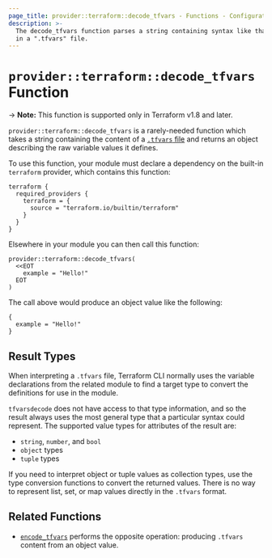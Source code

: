 ```yaml
---
page_title: provider::terraform::decode_tfvars - Functions - Configuration Language
description: >-
  The decode_tfvars function parses a string containing syntax like that used
  in a ".tfvars" file.
---
```


# `provider::terraform::decode_tfvars` Function

-> **Note:** This function is supported only in Terraform v1.8 and later.

`provider::terraform::decode_tfvars` is a rarely-needed function which takes
a string containing the content of a
[`.tfvars` file](/terraform/language/parameterize#variable-definition-files)
and returns an object describing the raw variable values it defines.

To use this function, your module must declare a dependency on the built-in
`terraform` provider, which contains this function:

```hcl
terraform {
  required_providers {
    terraform = {
      source = "terraform.io/builtin/terraform"
    }
  }
}
```

Elsewhere in your module you can then call this function:

```hcl
provider::terraform::decode_tfvars(
  <<EOT
    example = "Hello!"
  EOT
)
```

The call above would produce an object value like the following:

```hcl
{
  example = "Hello!"
}
```

## Result Types

When interpreting a `.tfvars` file, Terraform CLI normally uses the variable
declarations from the related module to find a target type to convert the
definitions for use in the module.

`tfvarsdecode` does not have access to that type information, and so the result
always uses the most general type that a particular syntax could represent.
The supported value types for attributes of the result are:

* `string`, `number`, and `bool`
* `object` types
* `tuple` types

If you need to interpret object or tuple values as collection types, use
the type conversion functions to convert the returned values. There is no way
to represent list, set, or map values directly in the `.tfvars` format.

## Related Functions

* [`encode_tfvars`](/terraform/language/functions/terraform-encode_tfvars)
  performs the opposite operation: producing `.tfvars` content from an
  object value.
